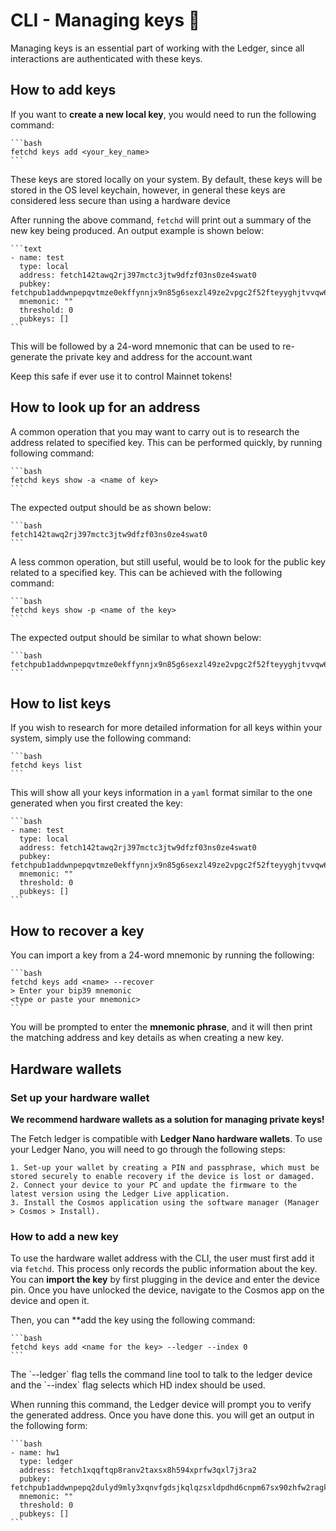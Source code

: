 
# CLI - Managing keys 🔑

Managing keys is an essential part of working with the Ledger, since all interactions are authenticated with these keys.

## How to add keys

If you want to **create a new local key**, you would need to run the following command:

    ```bash
    fetchd keys add <your_key_name>
    ```

<Callout type="info" emoji="ℹ️">
  These keys are stored locally on your system. By default, these keys will be stored in the OS level keychain, however, in general these keys are considered less secure than using a hardware device
</Callout>

After running the above command, `fetchd` will print out a summary of the new key being produced. An output example is shown below:

    ```text
    - name: test
      type: local
      address: fetch142tawq2rj397mctc3jtw9dfzf03ns0ze4swat0
      pubkey: fetchpub1addwnpepqvtmze0ekffynnjx9n85g6sexzl49ze2vpgc2f52fteyyghjtvvqw682nkx
      mnemonic: ""
      threshold: 0
      pubkeys: []
    ```

This will be followed by a 24-word mnemonic that can be used to re-generate the private key and address for the account.want

<Callout type="warning" emoji="⚠️">
  Keep this safe if ever use it to control Mainnet tokens!
</Callout>

## How to look up for an address

A common operation that you may want to carry out is to research the address related to specified key. This can be performed quickly, by running following command:

    ```bash
    fetchd keys show -a <name of key>
    ```

The expected output should be as shown below:

    ```bash
    fetch142tawq2rj397mctc3jtw9dfzf03ns0ze4swat0
    ```

A less common operation, but still useful, would be to look for the public key related to a specified key.
This can be achieved with the following command:

    ```bash
    fetchd keys show -p <name of the key>
    ```

The expected output should be similar to what shown below:

    ```bash
    fetchpub1addwnpepqvtmze0ekffynnjx9n85g6sexzl49ze2vpgc2f52fteyyghjtvvqw682nkx
    ```

## How to list keys

If you wish to research for more detailed information for all keys within your system, simply use the following command:

    ```bash
    fetchd keys list
    ```

This will show all your keys information in a `yaml` format similar to the one generated when you first created the key:

    ```bash
    - name: test
      type: local
      address: fetch142tawq2rj397mctc3jtw9dfzf03ns0ze4swat0
      pubkey: fetchpub1addwnpepqvtmze0ekffynnjx9n85g6sexzl49ze2vpgc2f52fteyyghjtvvqw682nkx
      mnemonic: ""
      threshold: 0
      pubkeys: []
    ```

## How to recover a key

You can import a key from a 24-word mnemonic by running the following:

    ```bash
    fetchd keys add <name> --recover
    > Enter your bip39 mnemonic
    <type or paste your mnemonic>
    ```

You will be prompted to enter the **mnemonic phrase**, and it will then print the matching address and key details as when creating a new key.

## Hardware wallets

### Set up your hardware wallet

**We recommend hardware wallets as a solution for managing private keys!**

The Fetch ledger is compatible with **Ledger Nano hardware wallets**. To use your Ledger Nano, you will need to go through the following steps:

    1. Set-up your wallet by creating a PIN and passphrase, which must be stored securely to enable recovery if the device is lost or damaged.
    2. Connect your device to your PC and update the firmware to the latest version using the Ledger Live application.
    3. Install the Cosmos application using the software manager (Manager > Cosmos > Install).

### How to add a new key

To use the hardware wallet address with the CLI, the user must first add it via `fetchd`. This process only records the public information about the key. You can **import the key** by first plugging in the device and enter the device pin. Once you have unlocked the device, navigate to the Cosmos app on the device and open it.

Then, you can **add the key using the following command:

    ```bash
    fetchd keys add <name for the key> --ledger --index 0
    ```

<Callout type="info" emoji="ℹ️">
  The `--ledger` flag tells the command line tool to talk to the ledger device and the `--index` flag selects which HD index should be used.
</Callout>

When running this command, the Ledger device will prompt you to verify the generated address. Once you have done this. you will get an output in the following form:

    ```bash
    - name: hw1
      type: ledger
      address: fetch1xqqftqp8ranv2taxsx8h594xprfw3qxl7j3ra2
      pubkey: fetchpub1addwnpepq2dulyd9mly3xqnvfgdsjkqlqzsxldpdhd6cnpm67sx90zhfw2ragk9my5h
      mnemonic: ""
      threshold: 0
      pubkeys: []
    ```
